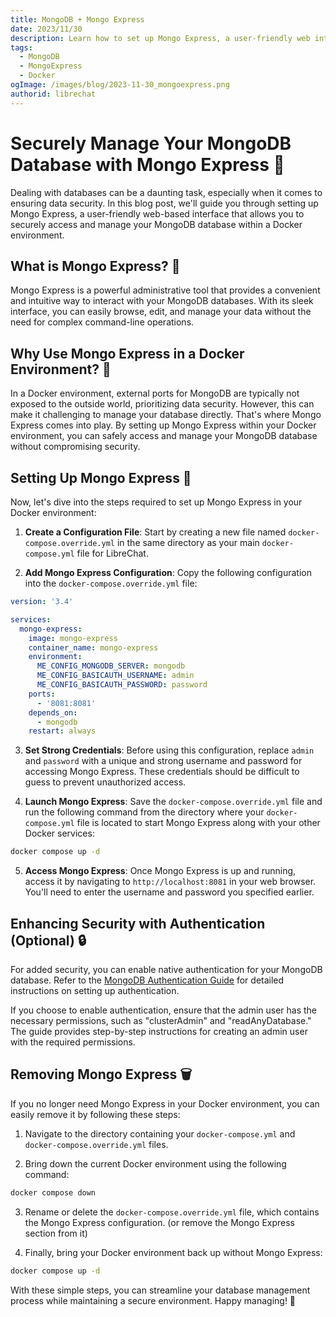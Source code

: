 ```yaml
---
title: MongoDB + Mongo Express
date: 2023/11/30
description: Learn how to set up Mongo Express, a user-friendly web interface, to securely access and manage your MongoDB database within a Docker environment.
tags:
  - MongoDB
  - MongoExpress
  - Docker
ogImage: /images/blog/2023-11-30_mongoexpress.png
authorid: librechat
---
```



<BlogHeader />

# Securely Manage Your MongoDB Database with Mongo Express 🔑

Dealing with databases can be a daunting task, especially when it comes to ensuring data security. In this blog post, we'll guide you through setting up Mongo Express, a user-friendly web-based interface that allows you to securely access and manage your MongoDB database within a Docker environment.

## What is Mongo Express? 🤔

Mongo Express is a powerful administrative tool that provides a convenient and intuitive way to interact with your MongoDB databases. With its sleek interface, you can easily browse, edit, and manage your data without the need for complex command-line operations.

## Why Use Mongo Express in a Docker Environment? 🐳

In a Docker environment, external ports for MongoDB are typically not exposed to the outside world, prioritizing data security. However, this can make it challenging to manage your database directly. That's where Mongo Express comes into play. By setting up Mongo Express within your Docker environment, you can safely access and manage your MongoDB database without compromising security.

## Setting Up Mongo Express 🚀

Now, let's dive into the steps required to set up Mongo Express in your Docker environment:

1. **Create a Configuration File**: Start by creating a new file named `docker-compose.override.yml` in the same directory as your main `docker-compose.yml` file for LibreChat.

2. **Add Mongo Express Configuration**: Copy the following configuration into the `docker-compose.override.yml` file:

```yaml filename="docker-compose.override.yml"
version: '3.4'

services:
  mongo-express:
    image: mongo-express
    container_name: mongo-express
    environment:
      ME_CONFIG_MONGODB_SERVER: mongodb
      ME_CONFIG_BASICAUTH_USERNAME: admin
      ME_CONFIG_BASICAUTH_PASSWORD: password
    ports:
      - '8081:8081'
    depends_on:
      - mongodb
    restart: always
```

3. **Set Strong Credentials**: Before using this configuration, replace `admin` and `password` with a unique and strong username and password for accessing Mongo Express. These credentials should be difficult to guess to prevent unauthorized access.

4. **Launch Mongo Express**: Save the `docker-compose.override.yml` file and run the following command from the directory where your `docker-compose.yml` file is located to start Mongo Express along with your other Docker services:

```sh filename="Launch the containers"
docker compose up -d
```

5. **Access Mongo Express**: Once Mongo Express is up and running, access it by navigating to `http://localhost:8081` in your web browser. You'll need to enter the username and password you specified earlier.

## Enhancing Security with Authentication (Optional) 🔒

For added security, you can enable native authentication for your MongoDB database. Refer to the [MongoDB Authentication Guide](/docs/configuration/mongodb/mongodb_auth) for detailed instructions on setting up authentication.

If you choose to enable authentication, ensure that the admin user has the necessary permissions, such as "clusterAdmin" and "readAnyDatabase." The guide provides step-by-step instructions for creating an admin user with the required permissions.

## Removing Mongo Express 🗑️

If you no longer need Mongo Express in your Docker environment, you can easily remove it by following these steps:

1. Navigate to the directory containing your `docker-compose.yml` and `docker-compose.override.yml` files.

2. Bring down the current Docker environment using the following command:

```sh filename="Bring down the current Docker environment"
docker compose down
```

3. Rename or delete the `docker-compose.override.yml` file, which contains the Mongo Express configuration. (or remove the Mongo Express section from it)

4. Finally, bring your Docker environment back up without Mongo Express:

```sh filename="Bring your Docker environment back up without Mongo Express"
docker compose up -d
```

With these simple steps, you can streamline your database management process while maintaining a secure environment. Happy managing! 🎉

